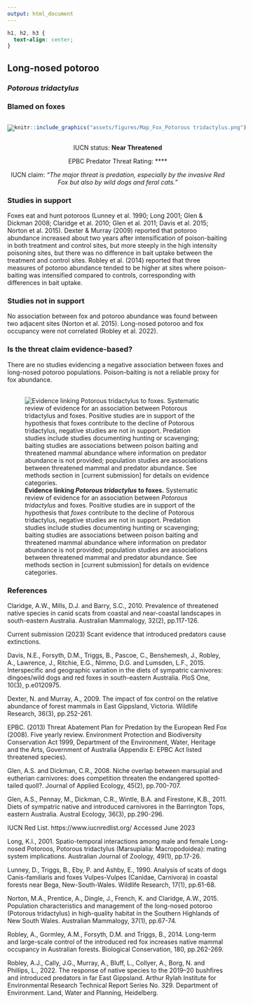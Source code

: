 ```yaml
---
output: html_document
---
```

```css
h1, h2, h3 {
  text-align: center;
}
```

## **Long-nosed potoroo**
### *Potorous tridactylus*
### Blamed on foxes

:::: {style="display: flex;"}

[![](assets/photos/Potorous tridactylus.png)](https://www.inaturalist.org/photos/68883?size=original)

::: {}

:::

::: {}
  ```r
  knitr::include_graphics("assets/figures/Map_Fox_Potorous tridactylus.png")
  ```
:::

::::
<center>
IUCN status: **Near Threatened**

EPBC Predator Threat Rating: ****

IUCN claim: *"The major threat is predation, especially by the invasive Red Fox but also by wild dogs and feral cats."*

</center>

### Studies in support

Foxes eat and hunt potoroos (Lunney et al. 1990; Long 2001; Glen & Dickman 2008; Claridge et al. 2010; Glen et al. 2011; Davis et al. 2015; Norton et al. 2015). Dexter & Murray (2009) reported that potoroo abundance increased about two years after intensification of poison-baiting in both treatment and control sites, but more steeply in the high intensity poisoning sites, but there was no difference in bait uptake between the treatment and control sites. Robley et al. (2014) reported that three measures of potoroo abundance tended to be higher at sites where poison-baiting was intensified compared to controls, corresponding with differences in bait uptake.

### Studies not in support

No association between fox and potoroo abundance was found between two adjacent sites (Norton et al. 2015). Long-nosed potoroo and fox occupancy were not correlated (Robley et al. 2022).

### Is the threat claim evidence-based?

There are no studies evidencing a negative association between foxes and long-nosed potoroo populations. Poison-baiting is not a reliable proxy for fox abundance.
<br>
<br>

![**Evidence linking *Potorous tridactylus* to foxes.** Systematic review of evidence for an association between *Potorous tridactylus* and foxes. Positive studies are in support of the hypothesis that *foxes* contribute to the decline of Potorous tridactylus, negative studies are not in support. Predation studies include studies documenting hunting or scavenging; baiting studies are associations between poison baiting and threatened mammal abundance where information on predator abundance is not provided; population studies are associations between threatened mammal and predator abundance. See methods section in [current submission] for details on evidence categories.](assets/figures/Main_Evidence_Fox_Potorous tridactylus.png)

### References

Claridge, A.W., Mills, D.J. and Barry, S.C., 2010. Prevalence of threatened native species in canid scats from coastal and near-coastal landscapes in south-eastern Australia. Australian Mammalogy, 32(2), pp.117-126.

Current submission (2023) Scant evidence that introduced predators cause extinctions.

Davis, N.E., Forsyth, D.M., Triggs, B., Pascoe, C., Benshemesh, J., Robley, A., Lawrence, J., Ritchie, E.G., Nimmo, D.G. and Lumsden, L.F., 2015. Interspecific and geographic variation in the diets of sympatric carnivores: dingoes/wild dogs and red foxes in south-eastern Australia. PloS One, 10(3), p.e0120975.

Dexter, N. and Murray, A., 2009. The impact of fox control on the relative abundance of forest mammals in East Gippsland, Victoria. Wildlife Research, 36(3), pp.252-261.

EPBC. (2013) Threat Abatement Plan for Predation by the European Red Fox (2008). Five yearly review. Environment Protection and Biodiversity Conservation Act 1999, Department of the Environment, Water, Heritage and the Arts, Government of Australia (Appendix E: EPBC Act listed threatened species).

Glen, A.S. and Dickman, C.R., 2008. Niche overlap between marsupial and eutherian carnivores: does competition threaten the endangered spotted‐tailed quoll?. Journal of Applied Ecology, 45(2), pp.700-707.

Glen, A.S., Pennay, M., Dickman, C.R., Wintle, B.A. and Firestone, K.B., 2011. Diets of sympatric native and introduced carnivores in the Barrington Tops, eastern Australia. Austral Ecology, 36(3), pp.290-296.

IUCN Red List. https://www.iucnredlist.org/ Accessed June 2023

Long, K.I., 2001. Spatio-temporal interactions among male and female Long-nosed Potoroos, Potorous tridactylus (Marsupialia: Macropodoidea): mating system implications. Australian Journal of Zoology, 49(1), pp.17-26.

Lunney, D., Triggs, B., Eby, P. and Ashby, E., 1990. Analysis of scats of dogs Canis-familiaris and foxes Vulpes-Vulpes (Canidae, Carnivora) in coastal forests near Bega, New-South-Wales. Wildlife Research, 17(1), pp.61-68.

Norton, M.A., Prentice, A., Dingle, J., French, K. and Claridge, A.W., 2015. Population characteristics and management of the long-nosed potoroo (Potorous tridactylus) in high-quality habitat in the Southern Highlands of New South Wales. Australian Mammalogy, 37(1), pp.67-74.

Robley, A., Gormley, A.M., Forsyth, D.M. and Triggs, B., 2014. Long-term and large-scale control of the introduced red fox increases native mammal occupancy in Australian forests. Biological Conservation, 180, pp.262-269.

Robley, A.J., Cally, J.G., Murray, A., Bluff, L., Collyer, A., Borg, N. and Phillips, L., 2022. The response of native species to the 2019–20 bushfires and introduced predators in far East Gippsland. Arthur Rylah Institute for Environmental Research Technical Report Series No. 329. Department of Environment. Land, Water and Planning, Heidelberg.

